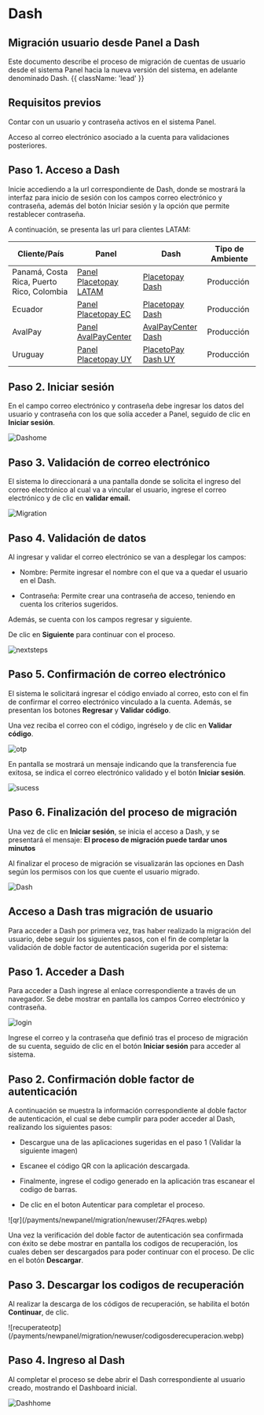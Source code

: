

# Dash

## Migración usuario desde Panel a Dash

Este documento describe el proceso de migración de cuentas de usuario desde el sistema Panel hacia la nueva versión del sistema, en adelante denominado Dash.  {{ className: 'lead' }}

## Requisitos previos

<Note type="error"> Contar con un usuario y contraseña activos en el sistema Panel.</Note>

<Note type="error"> Acceso al correo electrónico asociado a la cuenta para validaciones posteriores.</Note>

## Paso 1. Acceso a Dash

Inicie accediendo a la url correspondiente de Dash, donde se mostrará la interfaz para inicio de sesión con los campos correo electrónico y contraseña, además del botón Iniciar sesión y la opción que permite restablecer contraseña.

A continuación, se presenta las url para clientes LATAM:

| Cliente/País    | Panel             |  Dash          |   Tipo de Ambiente   |
|---------| -------------------------- | ------------------------------------------------------- | ---------------- |
| Panamá, Costa Rica, Puerto Rico, Colombia  | [Panel Placetopay LATAM](https://panel.placetopay.com/)     | [Placetopay Dash](https://dash.placetopay.com/login)  | Producción |
| Ecuador       | [Panel Placetopay EC](https://panel.placetopay.ec/)    | [Placetopay Dash](https://dash.placetopay.ec/login)     | Producción |
| AvalPay       | [Panel AvalPayCenter](https://admin.test.avalpaycenter.com/)    | [AvalPayCenter Dash](https://dash.avalpaycenter.com/login)    | Producción |
| Uruguay       | [Panel Placetopay UY](https://panel.placetopay.uy/)    | [PlacetoPay Dash UY](https://dash.placetopay.uy/login)    | Producción |

## Paso 2. Iniciar sesión

En el campo correo electrónico y contraseña debe ingresar los datos del usuario y contraseña con los que solía acceder a Panel, seguido de clic en **Iniciar sesión**.

![Dashome](/payments/newpanel/migration/newuser/loginhomees.webp)

## Paso 3. Validación de correo electrónico

El sistema lo direccionará a una pantalla donde se solicita el ingreso del correo electrónico al cual va a vincular el usuario, ingrese el correo electrónico y de clic en **validar email.**

![Migration](/payments/newpanel/migration/newuser/validatemailes.webp)

## Paso 4. Validación de datos

Al ingresar y validar el correo electrónico se van a desplegar los campos:

- Nombre: Permite ingresar el nombre con el que va a quedar el usuario en el Dash.

- Contraseña: Permite crear una contraseña de acceso, teniendo en cuenta los criterios sugeridos.

Además, se cuenta con los campos regresar y siguiente.

De clic en **Siguiente** para continuar con el proceso.

![nextsteps](/payments/newpanel/migration/newuser/confirmvalidationes.webp)

## Paso 5. Confirmación de correo electrónico

El sistema le solicitará ingresar el código enviado al correo, esto con el fin de confirmar el correo electrónico vinculado a la cuenta. Además, se presentan los botones **Regresar** y **Validar código**.

Una vez reciba el correo con el código, ingréselo y de clic en **Validar código**.

![otp](/payments/newpanel/migration/newuser/codeotpes.webp)

En pantalla se mostrará un mensaje indicando que la transferencia fue exitosa, se indica el correo electrónico validado y el botón **Iniciar sesión**.

![sucess](/payments/newpanel/migration/newuser/confirmvalidationotpes.webp)

## Paso 6. Finalización del proceso de migración

Una vez de clic en **Iniciar sesión**, se inicia el acceso a Dash, y se presentará el mensaje: **El proceso de migración puede tardar unos minutos**

Al finalizar el proceso de migración se visualizarán las opciones en Dash según los permisos con los que cuente el usuario migrado.

![Dash](/payments/newpanel/migration/newuser/dashes.webp)

## Acceso a Dash tras migración de usuario

Para acceder a Dash por primera vez, tras haber realizado la migración del usuario, debe seguir los siguientes pasos, con el fin de completar la validación de doble factor de autenticación sugerida por el sistema:

## Paso 1. Acceder a Dash

Para acceder a Dash ingrese al enlace correspondiente a través de un navegador. Se debe mostrar en pantalla los campos Correo electrónico y contraseña.

![login](/payments/newpanel/migration/newuser/loginhomees.webp)

Ingrese el correo y la contraseña que definió tras el proceso de migración de su cuenta, seguido de clic en el botón **Iniciar sesión** para acceder al sistema.

## Paso 2. Confirmación doble factor de autenticación

A continuación se muestra la información correspondiente al doble factor de autenticación, el cual se debe cumplir para poder acceder al Dash, realizando los siguientes pasos:

- Descargue una de las aplicaciones sugeridas en el paso 1 (Validar la siguiente imagen)

- Escanee el código QR con la aplicación descargada.

- Finalmente, ingrese el codigo generado en la aplicación tras escanear el codigo de barras.

- De clic en el boton Autenticar para completar el proceso.

<CenteredContainer>
![qr](/payments/newpanel/migration/newuser/2FAqres.webp)
</CenteredContainer>

Una vez la verificación del doble factor de autenticación sea confirmada con éxito se debe mostrar en pantalla los codigos de recuperación, los cuales deben ser descargados para poder continuar con el proceso. De clic en el botón **Descargar**.

## Paso 3. Descargar los codigos de recuperación

Al realizar la descarga de los códigos de recuperación, se habilita el botón **Continuar**, de clic.

<CenteredContainer>
![recuperateotp](/payments/newpanel/migration/newuser/codigosderecuperacion.webp)
</CenteredContainer>

## Paso 4. Ingreso al Dash

Al completar el proceso se debe abrir el Dash correspondiente al usuario creado, mostrando el Dashboard inicial.

![Dashhome](/payments/newpanel/migration/newuser/dashes.webp)
